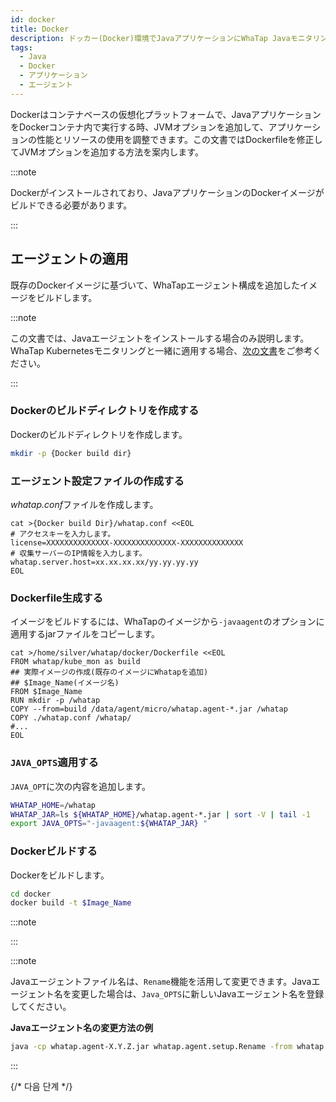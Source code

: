 ```yaml
---
id: docker
title: Docker
description: ドッカー(Docker)環境でJavaアプリケーションにWhaTap Javaモニタリングエージェントを適用する手順を案内します。ユーザーは、既存のDockerのイメージにWhaTap Javaエージェント設定を追加して新しいイメージをビルドする手順、whatap.confファイルの作成、Dockerfileの作成、JAVA_OPTの修正方法などを確認できます。また、Java 17以降のバージョンで必要な追加JVMオプションと様々なJavaバージョンによるヒープ・ヒストグラムの照会設定方法も案内します。
tags:
  - Java
  - Docker
  - アプリケーション
  - エージェント
---
```


Dockerはコンテナベースの仮想化プラットフォームで、JavaアプリケーションをDockerコンテナ内で実行する時、JVMオプションを追加して、アプリケーションの性能とリソースの使用を調整できます。この文書ではDockerfileを修正してJVMオプションを追加する方法を案内します。

:::note

Dockerがインストールされており、JavaアプリケーションのDockerイメージがビルドできる必要があります。

:::

## エージェントの適用

既存のDockerイメージに基づいて、WhaTapエージェント構成を追加したイメージをビルドします。

:::note

この文書では、Javaエージェントをインストールする場合のみ説明します。WhaTap Kubernetesモニタリングと一緒に適用する場合、[次の文書](../../kubernetes/install-docker-java)をご参考ください。

:::

### Dockerのビルドディレクトリを作成する

Dockerのビルドディレクトリを作成します。

```bash
mkdir -p {Docker build dir}
```

### エージェント設定ファイルの作成する

*whatap.conf*ファイルを作成します。

```docker {3,5} showLineNumbers
cat >{Docker build Dir}/whatap.conf <<EOL
# アクセスキーを入力します。
license=XXXXXXXXXXXXXX-XXXXXXXXXXXXXX-XXXXXXXXXXXXXX 
# 収集サーバーのIP情報を入力します。
whatap.server.host=xx.xx.xx.xx/yy.yy.yy.yy 
EOL
```

### Dockerfile生成する

イメージをビルドするには、WhaTapのイメージから`-javaagent`のオプションに適用するjarファイルをコピーします。

```docker
cat >/home/silver/whatap/docker/Dockerfile <<EOL
FROM whatap/kube_mon as build
## 実際イメージの作成(既存のイメージにWhatapを追加)
## $Image_Name(イメージ名)
FROM $Image_Name
RUN mkdir -p /whatap
COPY --from=build /data/agent/micro/whatap.agent-*.jar /whatap
COPY ./whatap.conf /whatap/
#...
EOL
```

### `JAVA_OPTS`適用する

`JAVA_OPT`に次の内容を追加します。

```bash
WHATAP_HOME=/whatap
WHATAP_JAR=ls ${WHATAP_HOME}/whatap.agent-*.jar | sort -V | tail -1
export JAVA_OPTS="-javaagent:${WHATAP_JAR} "
```

### Dockerビルドする

Dockerをビルドします。

```bash
cd docker
docker build -t $Image_Name
```

:::note


<Java17 />

:::

:::note

Javaエージェントファイル名は、`Rename`機能を活用して変更できます。Javaエージェント名を変更した場合は、`Java_OPTS`に新しいJavaエージェント名を登録してください。

**Javaエージェント名の変更方法の例**

```bash
java -cp whatap.agent-X.Y.Z.jar whatap.agent.setup.Rename -from whatap.agent-X.Y.Z.jar -to whatap.agent.jar
```

:::


<Setheapmemory />

{/* 다음 단계 */}

<Nextstep />
